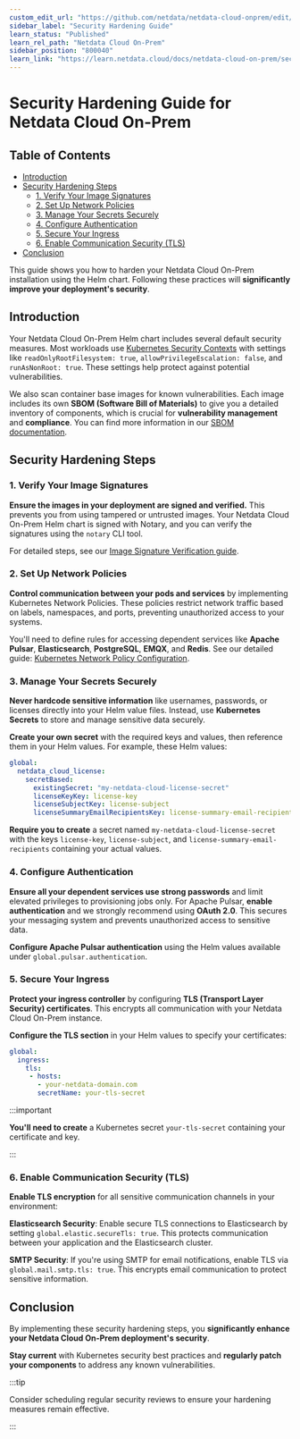 ```yaml
---
custom_edit_url: "https://github.com/netdata/netdata-cloud-onprem/edit/master/docs/learn.netdata.cloud/hardening-guide.md"
sidebar_label: "Security Hardening Guide"
learn_status: "Published"
learn_rel_path: "Netdata Cloud On-Prem"
sidebar_position: "800040"
learn_link: "https://learn.netdata.cloud/docs/netdata-cloud-on-prem/security-hardening-guide"
---
```


# Security Hardening Guide for Netdata Cloud On-Prem

## Table of Contents

- [Introduction](#introduction)
- [Security Hardening Steps](#security-hardening-steps)
  - [1. Verify Your Image Signatures](#1-verify-your-image-signatures)
  - [2. Set Up Network Policies](#2-set-up-network-policies)
  - [3. Manage Your Secrets Securely](#3-manage-your-secrets-securely)
  - [4. Configure Authentication](#4-configure-authentication)
  - [5. Secure Your Ingress](#5-secure-your-ingress)
  - [6. Enable Communication Security (TLS)](#6-enable-communication-security-tls)
- [Conclusion](#conclusion)

This guide shows you how to harden your Netdata Cloud On-Prem installation using the Helm chart. Following these practices will **significantly improve your deployment's security**.

## Introduction

Your Netdata Cloud On-Prem Helm chart includes several default security measures. Most workloads use [Kubernetes Security Contexts](https://kubernetes.io/docs/tasks/configure-pod-container/security-context/) with settings like `readOnlyRootFilesystem: true`, `allowPrivilegeEscalation: false`, and `runAsNonRoot: true`. These settings help protect against potential vulnerabilities. 

We also scan container base images for known vulnerabilities. Each image includes its own **SBOM (Software Bill of Materials)** to give you a detailed inventory of components, which is crucial for **vulnerability management** and **compliance**. You can find more information in our [SBOM documentation](https://learn.netdata.cloud/docs/netdata-cloud-on-prem/software-bill-of-materials).

## Security Hardening Steps

### 1. Verify Your Image Signatures

**Ensure the images in your deployment are signed and verified.** This prevents you from using tampered or untrusted images. Your Netdata Cloud On-Prem Helm chart is signed with Notary, and you can verify the signatures using the `notary` CLI tool. 

For detailed steps, see our [Image Signature Verification guide](https://learn.netdata.cloud/docs/netdata-cloud-on-prem/container-image-signature-verification).

### 2. Set Up Network Policies

**Control communication between your pods and services** by implementing Kubernetes Network Policies. These policies restrict network traffic based on labels, namespaces, and ports, preventing unauthorized access to your systems.

You'll need to define rules for accessing dependent services like **Apache Pulsar**, **Elasticsearch**, **PostgreSQL**, **EMQX**, and **Redis**. See our detailed guide: [Kubernetes Network Policy Configuration](https://learn.netdata.cloud/docs/netdata-cloud-on-prem/kubernetes-network-policy-configuration).

### 3. Manage Your Secrets Securely

**Never hardcode sensitive information** like usernames, passwords, or licenses directly into your Helm value files. Instead, use **Kubernetes Secrets** to store and manage sensitive data securely.

**Create your own secret** with the required keys and values, then reference them in your Helm values. For example, these Helm values:

```yaml
global:
  netdata_cloud_license:
    secretBased:
      existingSecret: "my-netdata-cloud-license-secret"
      licenseKeyKey: license-key
      licenseSubjectKey: license-subject
      licenseSummaryEmailRecipientsKey: license-summary-email-recipients
```

**Require you to create** a secret named `my-netdata-cloud-license-secret` with the keys `license-key`, `license-subject`, and `license-summary-email-recipients` containing your actual values.

### 4. Configure Authentication

**Ensure all your dependent services use strong passwords** and limit elevated privileges to provisioning jobs only. For Apache Pulsar, **enable authentication** and we strongly recommend using **OAuth 2.0**. This secures your messaging system and prevents unauthorized access to sensitive data.

**Configure Apache Pulsar authentication** using the Helm values available under `global.pulsar.authentication`.

### 5. Secure Your Ingress

**Protect your ingress controller** by configuring **TLS (Transport Layer Security) certificates**. This encrypts all communication with your Netdata Cloud On-Prem instance. 

**Configure the TLS section** in your Helm values to specify your certificates:

```yaml
global:
  ingress:
    tls:
     - hosts:
       - your-netdata-domain.com
       secretName: your-tls-secret
```

:::important

**You'll need to create** a Kubernetes secret `your-tls-secret` containing your certificate and key.

:::

### 6. Enable Communication Security (TLS)

**Enable TLS encryption** for all sensitive communication channels in your environment:

**Elasticsearch Security**: Enable secure TLS connections to Elasticsearch by setting `global.elastic.secureTls: true`. This protects communication between your application and the Elasticsearch cluster.

**SMTP Security**: If you're using SMTP for email notifications, enable TLS via `global.mail.smtp.tls: true`. This encrypts email communication to protect sensitive information.

## Conclusion

By implementing these security hardening steps, you **significantly enhance your Netdata Cloud On-Prem deployment's security**. 

**Stay current** with Kubernetes security best practices and **regularly patch your components** to address any known vulnerabilities. 

:::tip

Consider scheduling regular security reviews to ensure your hardening measures remain effective.

:::
